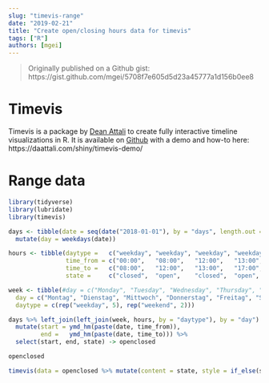 ```yaml
---
slug: "timevis-range"
date: "2019-02-21"
title: "Create open/closing hours data for timevis"
tags: ["R"]
authors: [mgei]
---
```


> Originally published on a Github gist: https://gist.github.com/mgei/5708f7e605d5d23a45777a1d156b0ee8

# Timevis

Timevis is a package by [Dean Attali](https://deanattali.com/) to create fully interactive timeline visualizations in R. It is available on [Github](https://github.com/daattali/timevis) with a demo and how-to here: https://daattali.com/shiny/timevis-demo/

# Range data

```r
library(tidyverse)
library(lubridate)
library(timevis)
```


```r
days <- tibble(date = seq(date("2018-01-01"), by = "days", length.out = 2)) %>% 
  mutate(day = weekdays(date))

hours <- tibble(daytype =   c("weekday", "weekday", "weekday", "weekday", "weekday", "weekend"),
                time_from = c("00:00",   "08:00",   "12:00",   "13:00",   "17:00",   "00:00" ),
                time_to =   c("08:00",   "12:00",   "13:00",   "17:00",   "23:59",   "23:59" ),
                state =     c("closed",  "open",    "closed",  "open",    "closed",  "closed"))

week <- tibble(#day = c("Monday", "Tuesday", "Wednesday", "Thursday", "Friday", "Saturday", "Sunday"),
  day = c("Montag", "Dienstag", "Mittwoch", "Donnerstag", "Freitag", "Samstag", "Sonntag"),
  daytype = c(rep("weekday", 5), rep("weekend", 2)))

days %>% left_join(left_join(week, hours, by = "daytype"), by = "day") %>% 
  mutate(start = ymd_hm(paste(date, time_from)),
         end =   ymd_hm(paste(date, time_to))) %>% 
  select(start, end, state) -> openclosed

openclosed

timevis(data = openclosed %>% mutate(content = state, style = if_else(state == "open", "background: green", "background: red")))

```